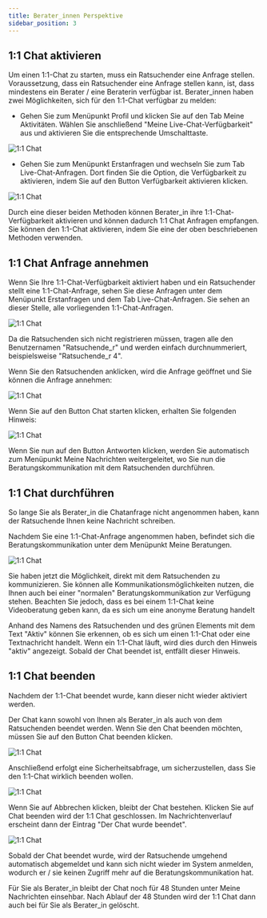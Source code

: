 ```yaml
---
title: Berater_innen Perspektive
sidebar_position: 3
---
```



## 1:1 Chat aktivieren

Um einen 1:1-Chat zu starten, muss ein Ratsuchender eine Anfrage stellen. Voraussetzung, dass ein Ratsuchender eine Anfrage stellen kann, ist, dass mindestens ein Berater / eine Beraterin verfügbar ist.
Berater_innen haben zwei Möglichkeiten, sich für den 1:1-Chat verfügbar zu melden:

<ul>
  <li>
    Gehen Sie zum Menüpunkt <UIElement>Profil</UIElement> und klicken Sie auf
    den Tab <UIElement>Meine Aktivitäten</UIElement>. Wählen Sie anschließend
    "Meine Live-Chat-Verfügbarkeit" aus und aktivieren Sie die entsprechende
    Umschalttaste.
  </li>
</ul>

![1:1 Chat](../../../static/img/images-onlineberatung/06_LiveChat/01_Screenshot.png)

<ul>
  <li>
    Gehen Sie zum Menüpunkt <UIElement>Erstanfragen</UIElement> und wechseln Sie
    zum Tab <UIElement>Live-Chat-Anfragen</UIElement>. Dort finden Sie die
    Option, die Verfügbarkeit zu aktivieren, indem Sie auf den Button
    <UIElement>Verfügbarkeit aktivieren</UIElement> klicken.
  </li>
</ul>

![1:1 Chat](../../../static/img/images-onlineberatung/06_LiveChat/02_Screenshot.png)

Durch eine dieser beiden Methoden können Berater_in ihre 1:1-Chat-Verfügbarkeit aktivieren und können dadurch 1:1 Chat Anfragen empfangen. Sie können den 1:1-Chat aktivieren, indem Sie eine der oben beschriebenen Methoden verwenden.

## 1:1 Chat Anfrage annehmen

Wenn Sie Ihre 1:1-Chat-Verfügbarkeit aktiviert haben und ein Ratsuchender stellt eine 1:1-Chat-Anfrage, sehen Sie diese Anfragen unter dem Menüpunkt <UIElement>Erstanfragen</UIElement> und dem Tab <UIElement>Live-Chat-Anfragen</UIElement>. Sie sehen an dieser Stelle, alle vorliegenden 1:1-Chat-Anfragen.

![1:1 Chat](../../../static/img/images-onlineberatung/06_LiveChat/03_Screenshot.png)

Da die Ratsuchenden sich nicht registrieren müssen, tragen alle den Benutzernamen "Ratsuchende_r" und werden einfach durchnummeriert, beispielsweise "Ratsuchende_r 4".

Wenn Sie den Ratsuchenden anklicken, wird die Anfrage geöffnet und Sie können die Anfrage annehmen:

![1:1 Chat](../../../static/img/images-onlineberatung/06_LiveChat/04_Screenshot.png)

Wenn Sie auf den Button <UIElement>Chat starten</UIElement> klicken, erhalten Sie folgenden Hinweis:

![1:1 Chat](../../../static/img/images-onlineberatung/06_LiveChat/05_Screenshot.png)

Wenn Sie nun auf den Button <UIElement>Antworten</UIElement> klicken, werden Sie automatisch zum Menüpunkt <UIElement>Meine Nachrichten</UIElement> weitergeleitet, wo Sie nun die Beratungskommunikation mit dem Ratsuchenden durchführen.

## 1:1 Chat durchführen

<PrimaryNote>
  So lange Sie als Berater_in die Chatanfrage nicht angenommen haben, kann der
  Ratsuchende Ihnen keine Nachricht schreiben.
</PrimaryNote>

Nachdem Sie eine 1:1-Chat-Anfrage angenommen haben, befindet sich die Beratungskommunikation unter dem Menüpunkt <UIElement>Meine Beratungen</UIElement>.

![1:1 Chat](../../../static/img/images-onlineberatung/06_LiveChat/06_Screenshot.png)

Sie haben jetzt die Möglichkeit, direkt mit dem Ratsuchenden zu kommunizieren. Sie können alle Kommunikationsmöglichkeiten nutzen, die Ihnen auch bei einer "normalen" Beratungskommunikation zur Verfügung stehen. Beachten Sie jedoch, dass es bei einem 1:1-Chat keine Videoberatung geben kann, da es sich um eine anonyme Beratung handelt

<PrimaryNote>
    Anhand des Namens des Ratsuchenden und des grünen Elements mit dem Text "Aktiv" können Sie erkennen, ob es sich um einen 1:1-Chat oder eine Textnachricht handelt.
    Wenn ein 1:1-Chat läuft, wird dies durch den Hinweis "aktiv" angezeigt. Sobald der Chat beendet ist, entfällt dieser Hinweis.
</PrimaryNote>

## 1:1 Chat beenden

<PrimaryNote>
  Nachdem der 1:1-Chat beendet wurde, kann dieser nicht wieder aktiviert werden.
</PrimaryNote>

Der Chat kann sowohl von Ihnen als Berater_in als auch von dem Ratsuchenden beendet werden. Wenn Sie den Chat beenden möchten, müssen Sie auf den Button <UIElement>Chat beenden</UIElement> klicken.

![1:1 Chat](../../../static/img/images-onlineberatung/06_LiveChat/07_Screenshot.png)

Anschließend erfolgt eine Sicherheitsabfrage, um sicherzustellen, dass Sie den 1:1-Chat wirklich beenden wollen.

![1:1 Chat](../../../static/img/images-onlineberatung/06_LiveChat/08_Screenshot.png)

Wenn Sie auf <UIElement>Abbrechen</UIElement> klicken, bleibt der Chat bestehen. Klicken Sie auf <UIElement>Chat beenden</UIElement> wird der 1:1 Chat geschlossen. Im Nachrichtenverlauf erscheint dann der Eintrag "Der Chat wurde beendet".

![1:1 Chat](../../../static/img/images-onlineberatung/06_LiveChat/09_Screenshot.png)

Sobald der Chat beendet wurde, wird der Ratsuchende umgehend automatisch abgemeldet und kann sich nicht wieder im System anmelden, wodurch er / sie keinen Zugriff mehr auf die Beratungskommunikation hat.

Für Sie als Berater_in bleibt der Chat noch für 48 Stunden unter <UIElement>Meine Nachrichten</UIElement> einsehbar. Nach Ablauf der 48 Stunden wird der 1:1 Chat dann auch bei für Sie als Berater_in gelöscht.
